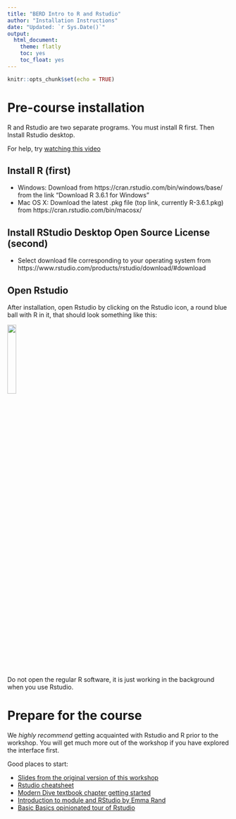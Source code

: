 ```yaml
---
title: "BERD Intro to R and Rstudio"
author: "Installation Instructions"
date: "Updated: `r Sys.Date()`"
output: 
  html_document: 
    theme: flatly
    toc: yes
    toc_float: yes
---
```


```r
knitr::opts_chunk$set(echo = TRUE)
```

# Pre-course installation

R and Rstudio are two separate programs. You must install R first. Then Install Rstudio desktop. 

For help, try [watching this video](https://www.youtube.com/watch?v=kOQDdJZ7Hl4&feature=youtu.be)

## Install R (first)

- Windows: Download from https://cran.rstudio.com/bin/windows/base/ from the link "Download R 3.6.1 for Windows"
- Mac OS X: Download the latest .pkg file (top link, currently R-3.6.1.pkg) from https://cran.rstudio.com/bin/macosx/

## Install RStudio Desktop Open Source License (second)

- Select download file corresponding to your operating system  from https://www.rstudio.com/products/rstudio/download/#download

## Open Rstudio

After installation, open Rstudio by clicking on the Rstudio icon, a round blue ball with R in it, that should look something like this:

<img src="https://www.macupdate.com/images/icons256/50318.png"width="20%" height="20%">

Do not open the regular R software, it is just working in the background when you use Rstudio.

# Prepare for the course

We *highly recommend* getting acquainted with Rstudio and R prior to the workshop. You will get much more out of the workshop if you have explored the interface first.

Good places to start:

- [Slides from the original version of this workshop](https://jminnier-berd-r-courses.netlify.com/01-getting-started/01_getting_started_slides.html)
- [Rstudio cheatsheet](https://resources.rstudio.com/rstudio-cheatsheets/rstudio-ide-cheat-sheet)
- [Modern Dive textbook chapter getting started](https://moderndive.com/2-getting-started.html)
- [Introduction to module and RStudio by Emma Rand](http://www-users.york.ac.uk/~er13/17C%20-%202018/pracs/01IntroductionToModuleAndRStudio.html)
- [Basic Basics opinionated tour of Rstudio](http://rladiessydney.org/post/2018/11/05/basicbasics-1/)

